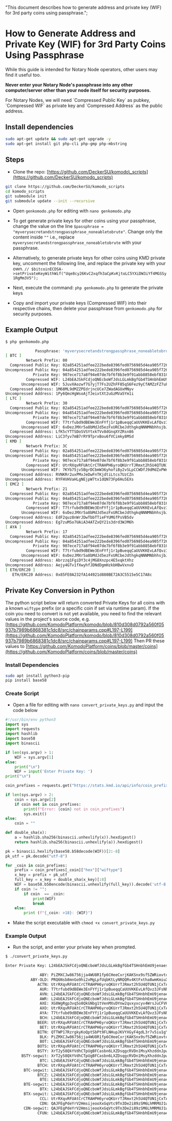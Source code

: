   "This document describes how to generate address and private key (WIF) for 3rd party coins using passphrase.";

# How to Generate Address and Private Key (WIF) for 3rd Party Coins Using Passphrase

While this guide is intended for Notary Node operators, other users may find it useful too.

**Never enter your Notary Node's passphrase into any other computer/server other than your node itself for security purposes.**

<Note>
  For Notary Nodes, we will need `Compressed Public Key` as pubkey, `Compressed WIF` as private key and `Compressed Address` as the public address.
</Note>

## Install dependencies

```bash
sudo apt-get update && sudo apt-get upgrade -y
sudo apt-get install git php-cli php-gmp php-mbstring
```

## Steps

*   Clone the repo: [https://github.com/DeckerSU/komodo\_scripts](https://github.com/DeckerSU/komodo_scripts)

```bash
git clone https://github.com/DeckerSU/komodo_scripts
cd komodo_scripts
git submodule init
git submodule update --init --recursive
```

*   Open `genkomodo.php` for editing with `nano genkomodo.php`

*   To get generate private keys for other coins using your passphrase, change the value on the line `$passphrase = "myverysecretandstrongpassphrase_noneabletobrute"`. Change only the content inside `""` i.e., replace `myverysecretandstrongpassphrase_noneabletobrute` with your passphrase.

*   Alternatively, to generate private keys for other coins using KMD private key, uncomment the following line, and replace the private key with your own. `// $bitcoinECDSA->setPrivateKeyWithWif("Uqe8cy26KvC2xqfh3aCpKvKjtoLC5YXiDW3iYf4MGSSy1RgMm3V5");
    `

*   Next, execute the command: `php genkomodo.php` to generate the private keys

*   Copy and import your private keys (Compressed WIF) into their respective chains, then delete your passphrase from `genkomodo.php` for security purposes.

## Example Output

```bash
$ php genkomodo.php

             Passphrase: 'myverysecretandstrongpassphrase_noneabletobrute'
[ BTC ]
         Network Prefix: 00
  Compressed Public Key: 02a854251adfee222bede8396fed0756985d4ea905f72611740867c7a4ad6488c1
Uncompressed Public Key: 04a854251adfee222bede8396fed0756985d4ea905f72611740867c7a4ad6488c1767ae7bed159fca39dc26e2f9de31817bd32e0d6c5a870801bcd81fb7f1c2030
            Private Key: 907ece717a8f94e07de7bf6f8b3e9f91abb8858ebf831072cdbb9016ef53bc5d
         Compressed WIF: L24bEAJSkFCdjoQNEcboWfJdsLGLmkBgfGb4TSHnbhEmU9jenaes
       Uncompressed WIF: 5JuvXAozwf7G7yjT7Fs2UZhFF85qS6Fez9yCfAMZzFZ7uPJvWtC
  Compressed Address: 1M68ML9dMZZPEdrjncUCe7ZWadAGUxMNyv
Uncompressed Address: 1Py6QmcHgWsoAjTJeixtXt2uGzMVa5Ym1i
[ LTC ]
         Network Prefix: 30
  Compressed Public Key: 02a854251adfee222bede8396fed0756985d4ea905f72611740867c7a4ad6488c1
Uncompressed Public Key: 04a854251adfee222bede8396fed0756985d4ea905f72611740867c7a4ad6488c1767ae7bed159fca39dc26e2f9de31817bd32e0d6c5a870801bcd81fb7f1c2030
            Private Key: 907ece717a8f94e07de7bf6f8b3e9f91abb8858ebf831072cdbb9016ef53bc5d
         Compressed WIF: T7trfubd9dBEWe3EnFYfj1r1pBueqqCaUUVKKEvLAfQvz3JFsNhs
       Uncompressed WIF: 6vDezJMXr5a8bMdJd5ezFxURCbeJdthgkqNNNMNbhhsjbJoAQhU
  Compressed Address: LfK5cYTTSDoSVSYtxkTVv8dGnqXYZRsn86
Uncompressed Address: LiC3fyv7mB7rRY9TprxBou6fVCimky8MSd
[ KMD ]
         Network Prefix: 3C
  Compressed Public Key: 02a854251adfee222bede8396fed0756985d4ea905f72611740867c7a4ad6488c1
Uncompressed Public Key: 04a854251adfee222bede8396fed0756985d4ea905f72611740867c7a4ad6488c1767ae7bed159fca39dc26e2f9de31817bd32e0d6c5a870801bcd81fb7f1c2030
            Private Key: 907ece717a8f94e07de7bf6f8b3e9f91abb8858ebf831072cdbb9016ef53bc5d
         Compressed WIF: UtrRXqvRFUAtCrCTRAHPH6yroQKUrrTJRmxt2h5U4QTUN1jCxTAh
       Uncompressed WIF: 7KYb75jv5BgrDCbmW36yhofiBy2vSLpCCWDfJ9dMdZxPWnKicJh
  Compressed Address: RVNKRr2uxPMxJeDwFnTKjdtiLtcs7UzCZn
Uncompressed Address: RYFHVHVaHLgNEjpW7tx1dQN73Fp6Hu5EXs
[ EMC2 ]
         Network Prefix: 21
  Compressed Public Key: 02a854251adfee222bede8396fed0756985d4ea905f72611740867c7a4ad6488c1
Uncompressed Public Key: 04a854251adfee222bede8396fed0756985d4ea905f72611740867c7a4ad6488c1767ae7bed159fca39dc26e2f9de31817bd32e0d6c5a870801bcd81fb7f1c2030
            Private Key: 907ece717a8f94e07de7bf6f8b3e9f91abb8858ebf831072cdbb9016ef53bc5d
         Compressed WIF: T7trfubd9dBEWe3EnFYfj1r1pBueqqCaUUVKKEvLAfQvz3JFsNhs
       Uncompressed WIF: 6vDezJMXr5a8bMdJd5ezFxURCbeJdthgkqNNNMNbhhsjbJoAQhU
  Compressed Address: EdF2quz8nWrJDwTbbTTieFYUMGfPsVB5dv
Uncompressed Address: Eg7zuMSo7UAiA34ATZxQY21s3drd3WJM6h
[ AYA ]
         Network Prefix: 17
  Compressed Public Key: 02a854251adfee222bede8396fed0756985d4ea905f72611740867c7a4ad6488c1
Uncompressed Public Key: 04a854251adfee222bede8396fed0756985d4ea905f72611740867c7a4ad6488c1767ae7bed159fca39dc26e2f9de31817bd32e0d6c5a870801bcd81fb7f1c2030
            Private Key: 907ece717a8f94e07de7bf6f8b3e9f91abb8858ebf831072cdbb9016ef53bc5d
         Compressed WIF: T7trfubd9dBEWe3EnFYfj1r1pBueqqCaUUVKKEvLAfQvz3JFsNhs
       Uncompressed WIF: 6vDezJMXr5a8bMdJd5ezFxURCbeJdthgkqNNNMNbhhsjbJoAQhU
  Compressed Address: Abrzzq1FgiDY3c4jMG8Xnzpc4E5xqktXhz
Uncompressed Address: Aejy4GTv1fXwyhfJDNdDgmHzkbHBwVxnvD
[ ETH/ERC20 ]
   ETH/ERC20 Address: 0x85FE0A232fA144921d880BE72A3C5515e5C17A8c
```

## Private Key Conversion in Python

The python script below will return converted Private Keys for all coins with a known `wiftype` prefix (or a specific coin if set via runtime param).
If the coin you need to convert is not yet available, you need to find the relevant values in the project's source code, e.g. [https://github.com/KomodoPlatform/komodo/blob/810d308d0792a560f05937b7989b6868381c1dc8/src/chainparams.cpp#L197-L199](https://github.com/KomodoPlatform/komodo/blob/810d308d0792a560f05937b7989b6868381c1dc8/src/chainparams.cpp#L197-L199)
Then PR these values to [https://github.com/KomodoPlatform/coins/blob/master/coins](https://github.com/KomodoPlatform/coins/blob/master/coins)

### Install Dependencies

```bash
sudo apt install python3-pip
pip install base58
```

### Create Script

*   Open a file for editing with `nano convert_private_keys.py` and input the code below

```python
#!/usr/bin/env python3
import sys
import requests
import hashlib
import base58
import binascii

if len(sys.argv) > 1:
    WIF = sys.argv[1]
else:
    print("\n")
    WIF = input('Enter Private Key: ')
print("\n")

coin_prefixes = requests.get("https://stats.kmd.io/api/info/coin_prefixes/").json()["results"]

if len(sys.argv) > 2:
    coin = sys.argv[2]
    if coin not in coin_prefixes:
        print(f"Error: {coin} not in coin_prefixes")
        sys.exit()
else:
    coin = ""

def double_sha(x):
    a = hashlib.sha256(binascii.unhexlify(x)).hexdigest()
    return hashlib.sha256(binascii.unhexlify(a)).hexdigest()

pk = binascii.hexlify(base58.b58decode(WIF))[2:-8]
pk_utf = pk.decode("utf-8")

for _coin in coin_prefixes:
    prefix = coin_prefixes[_coin]["hex"]["wiftype"]
    x_key = prefix + pk_utf
    full_key = x_key + double_sha(x_key)[:8]
    WIF = base58.b58encode(binascii.unhexlify(full_key)).decode('utf-8')
    if coin != "":
        if coin  == _coin:
            print(WIF)
            break
    else:
        print (f"{_coin: >18}: {WIF}")
```

*   Make the script executable with `chmod +x convert_private_keys.py`

### Example Output

*   Run the script, and enter your private key when prompted.

```bash
$ ./convert_private_keys.py

Enter Private Key: L24bEAJSkFCdjoQNEcboWfJdsLGLmkBgfGb4TSHnbhEmU9jenaes

               ABY: PiZMXCJw86756jja4WU8R1fp6CHeeCxrjKAKSnx9sf5ZWRiovtdY
           ABY-OLD: PRQ6Nsb8mnGo9hi2xMgLpfUqbKtLyNRQQRv4KtFxtha8wmKmiuXz
              ACTN: UtrRXqvRFUAtCrCTRAHPH6yroQKUrrTJRmxt2h5U4QTUN1jCxTAh
               AUR: T7trfubd9dBEWe3EnFYfj1r1pBueqqCaUUVKKEvLAfQvz3JFsNhs
               AVN: L24bEAJSkFCdjoQNEcboWfJdsLGLmkBgfGb4TSHnbhEmU9jenaes
               AWR: L24bEAJSkFCdjoQNEcboWfJdsLGLmkBgfGb4TSHnbhEmU9jenaes
               AXE: XG8WgRgp3vq5o8QkGNbg1tVenMXvDYnw2qvxyxcyv4WrsJuCFVK7
               AXO: UtrRXqvRFUAtCrCTRAHPH6yroQKUrrTJRmxt2h5U4QTUN1jCxTAh
               AYA: T7trfubd9dBEWe3EnFYfj1r1pBueqqCaUUVKKEvLAfQvz3JFsNhs
               BCH: L24bEAJSkFCdjoQNEcboWfJdsLGLmkBgfGb4TSHnbhEmU9jenaes
              BEER: UtrRXqvRFUAtCrCTRAHPH6yroQKUrrTJRmxt2h5U4QTUN1jCxTAh
               BET: UtrRXqvRFUAtCrCTRAHPH6yroQKUrrTJRmxt2h5U4QTUN1jCxTAh
              BITN: QTTWP17RzrgkyKoQptSbPt9FLNHupJKVYXGyF4gdL3r7v5iu1gYn
               BLK: PiZMXCJw86756jja4WU8R1fp6CHeeCxrjKAKSnx9sf5ZWRiovtdY
               BOT: L24bEAJSkFCdjoQNEcboWfJdsLGLmkBgfGb4TSHnbhEmU9jenaes
              BOTS: UtrRXqvRFUAtCrCTRAHPH6yroQKUrrTJRmxt2h5U4QTUN1jCxTAh
              BSTY: XrT2y58QkYVdhCTpUgBFCasbn6LXZDsqgcRVDn1MsyXhzddnJpw9
       BSTY-segwit: XrT2y58QkYVdhCTpUgBFCasbn6LXZDsqgcRVDn1MsyXhzddnJpw9
               BTC: L24bEAJSkFCdjoQNEcboWfJdsLGLmkBgfGb4TSHnbhEmU9jenaes
              BTCH: UtrRXqvRFUAtCrCTRAHPH6yroQKUrrTJRmxt2h5U4QTUN1jCxTAh
        BTC-segwit: L24bEAJSkFCdjoQNEcboWfJdsLGLmkBgfGb4TSHnbhEmU9jenaes
              BTCZ: L24bEAJSkFCdjoQNEcboWfJdsLGLmkBgfGb4TSHnbhEmU9jenaes
               BTE: L24bEAJSkFCdjoQNEcboWfJdsLGLmkBgfGb4TSHnbhEmU9jenaes
        BTE-segwit: L24bEAJSkFCdjoQNEcboWfJdsLGLmkBgfGb4TSHnbhEmU9jenaes
               BTX: L24bEAJSkFCdjoQNEcboWfJdsLGLmkBgfGb4TSHnbhEmU9jenaes
        BTX-segwit: L24bEAJSkFCdjoQNEcboWfJdsLGLmkBgfGb4TSHnbhEmU9jenaes
               CCL: UtrRXqvRFUAtCrCTRAHPH6yroQKUrrTJRmxt2h5U4QTUN1jCxTAh
               CDN: QAJFEgPdeYrV2HmsijeooXxGqVtc9Tn3De2i89zSM6LhMRMUJ1wy
        CDN-segwit: QAJFEgPdeYrV2HmsijeooXxGqVtc9Tn3De2i89zSM6LhMRMUJ1wy
              CFUN: L24bEAJSkFCdjoQNEcboWfJdsLGLmkBgfGb4TSHnbhEmU9jenaes
```
